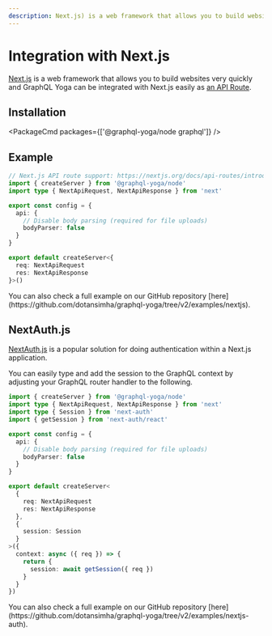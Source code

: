 ```yaml
---
description: Next.js) is a web framework that allows you to build websites very quickly and GraphQL Yoga can be integrated with Next.js easily as an API Route.
---
```



<LatestVersionNotice />

# Integration with Next.js

[Next.js](https://nextjs.org) is a web framework that allows you to build websites very quickly and GraphQL Yoga can be integrated with Next.js easily as [an API Route](https://nextjs.org/docs/api-routes/api-middlewares).

## Installation

<PackageCmd packages={['@graphql-yoga/node graphql']} />

## Example

```ts filename="pages/aрi/graphql.ts"
// Next.js API route support: https://nextjs.org/docs/api-routes/introduction
import { createServer } from '@graphql-yoga/node'
import type { NextApiRequest, NextApiResponse } from 'next'

export const config = {
  api: {
    // Disable body parsing (required for file uploads)
    bodyParser: false
  }
}

export default createServer<{
  req: NextApiRequest
  res: NextApiResponse
}>()
```

<Callout>
  You can also check a full example on our GitHub repository
  [here](https://github.com/dotansimha/graphql-yoga/tree/v2/examples/nextjs).
</Callout>

## NextAuth.js

[NextAuth.js](https://next-auth.js.org/) is a popular solution for doing authentication within a Next.js application.

You can easily type and add the session to the GraphQL context by adjusting your GraphQL router handler to the following.

```ts filename="pages/aрi/graphql.ts"
import { createServer } from '@graphql-yoga/node'
import type { NextApiRequest, NextApiResponse } from 'next'
import type { Session } from 'next-auth'
import { getSession } from 'next-auth/react'

export const config = {
  api: {
    // Disable body parsing (required for file uploads)
    bodyParser: false
  }
}

export default createServer<
  {
    req: NextApiRequest
    res: NextApiResponse
  },
  {
    session: Session
  }
>({
  context: async ({ req }) => {
    return {
      session: await getSession({ req })
    }
  }
})
```

<Callout>
  You can also check a full example on our GitHub repository
  [here](https://github.com/dotansimha/graphql-yoga/tree/v2/examples/nextjs-auth).
</Callout>
